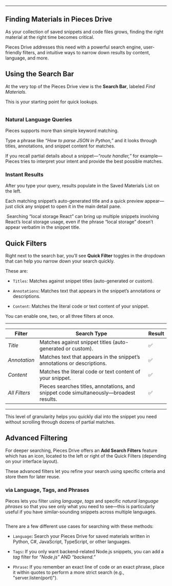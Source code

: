 ***

## Finding Materials in Pieces Drive

As your collection of saved snippets and code files grows, finding the right material at the right time becomes critical.

Pieces Drive addresses this need with a powerful search engine, user-friendly filters, and intuitive ways to narrow down results by content, language, and more. 

## Using the Search Bar

At the very top of the Pieces Drive view is the **Search Bar**, labeled *Find Materials.*

This is your starting point for quick lookups.

<Image src="https://storage.googleapis.com/hashnode_product_documentation_assets/desktop_app_assets/pieces_drive/searching_and_filtering/gifs/using_search_bar_demo.gif" alt="" align="center" fullwidth="true" />

### Natural Language Queries

Pieces supports more than simple keyword matching.

Type a phrase like *“How to parse JSON in Python,”* and it looks through titles, annotations, and snippet content for matches.

If you recall partial details about a snippet—*“route handler,”* for example—Pieces tries to interpret your intent and provide the best possible matches.

### Instant Results

After you type your query, results populate in the Saved Materials List on the left.

Each matching snippet’s auto-generated title and a quick preview appear—just click any snippet to open it in the main detail pane.

<Image src="https://storage.googleapis.com/hashnode_product_documentation_assets/desktop_app_assets/pieces_drive/searching_and_filtering/instant_results_demo.png" alt="" align="center" fullwidth="true" />

<Callout type="tip">
  Searching “local storage React” can bring up multiple snippets involving React’s local storage usage, even if the phrase “local storage” doesn’t appear verbatim in the snippet title.
</Callout>

## Quick Filters

Right next to the search bar, you’ll see **Quick Filter** toggles in the dropdown that can help you narrow down your search quickly.

These are:

* `Titles`: Matches against snippet titles (auto-generated or custom).

* `Annotations`: Matches text that appears in the snippet’s annotations or descriptions.

* `Content`: Matches the literal code or text content of your snippet.

You can enable one, two, or all three filters at once.

***

| **Filter**    | **Search Type**                                                                        | **Result** |
| ------------- | -------------------------------------------------------------------------------------- | ---------- |
| *Title*       | Matches against snippet titles (auto-generated or custom).                             | ✅          |
| *Annotation*  | Matches text that appears in the snippet’s annotations or descriptions.                | ✅          |
| *Content*     | Matches the literal code or text content of your snippet.                              | ✅          |
| *All Filters* | Pieces searches titles, annotations, and snippet code simultaneously—broadest results. | ✅          |

***

This level of granularity helps you quickly dial into the snippet you need without scrolling through dozens of partial matches.

## Advanced Filtering

For deeper searching, Pieces Drive offers an **Add Search Filters** feature which has an icon, located to the left or right of the Quick Filters (depending on your interface layout).

These advanced filters let you refine your search using specific criteria and store them for later reuse.

### via Language, Tags, and Phrases

Pieces lets you filter using *language*, *tags* and specific *natural language phrases* so that you see only what you need to see—this is particularly useful if you have similar-sounding snippets across multiple languages.

<Image src="https://storage.googleapis.com/hashnode_product_documentation_assets/desktop_app_assets/pieces_drive/searching_and_filtering/all_filter_types_modal.png" alt="" align="center" fullwidth="true" />

There are a few different use cases for searching with these methods:

* `Language`**:** Search your Pieces Drive for saved materials written in Python, C#, JavaScript, TypeScript, or other languages.

* `Tags`**:** If you only want backend-related Node.js snippets, you can add a *tag* filter for *“Node.js”* AND *“backend.”*

* `Phrase`**:** If you remember an exact line of code or an exact phrase, place it within quotes to perform a more strict search (e.g., "server.listen(port)").
